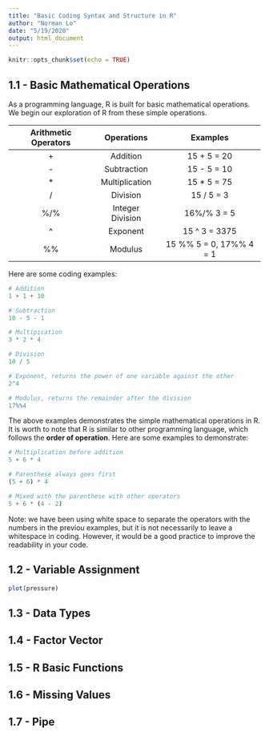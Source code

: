 ```yaml
---
title: "Basic Coding Syntax and Structure in R"
author: "Norman Lo"
date: "5/19/2020"
output: html_document
---
```


```r
knitr::opts_chunk$set(echo = TRUE)
```

## 1.1 - Basic Mathematical Operations

As a programming language, R is built for basic mathematical operations.  We begin our exploration of R from these simple operations.  

|  Arithmetic Operators  |  Operations  |  Examples  |
|  :---:  |  :---:  |  :---:  |
|  +  |  Addition  |  15 + 5 = 20  |
|  -  |  Subtraction  |  15 - 5 = 10  |
|  *  |  Multiplication  |  15 * 5 = 75  |
|  /  |  Division  |  15 / 5 = 3  |
|  %/%  |  Integer Division  |  16%/% 3 = 5  |
|  ^  |  Exponent  |  15 ^ 3 = 3375  |
|  %%  |  Modulus  |  15 %% 5 = 0, 17%% 4 = 1  |

Here are some coding examples:

```r
# Addition
1 + 1 + 10

# Subtraction
10 - 5 - 1

# Multipication
3 * 2 * 4

# Division
10 / 5

# Exponent, returns the power of one variable against the other
2^4

# Modulus, returns the remainder after the division
17%%4

```

The above examples demonstrates the simple mathematical operations in R. It is worth to note that R is similar to other programming language, which follows the **order of operation**.  Here are some examples to demonstrate:

``` r
# Multiplication before addition
5 + 6 * 4

# Parenthese always goes first
(5 + 6) * 4

# Mixed with the parenthese with other operators
5 + 6 * (4 - 2)

```

Note: we have been using white space to separate the operators with the numbers in the previou examples, but it is not necessarily to leave a whitespace in coding.  However, it would be a good practice to improve the readability in your code.

## 1.2 - Variable Assignment



```r
plot(pressure)
```




## 1.3 - Data Types






## 1.4 - Factor Vector




## 1.5 - R Basic Functions




## 1.6 - Missing Values




## 1.7 - Pipe









